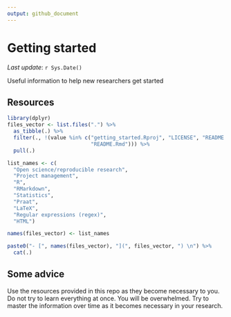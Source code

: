 ```yaml
---
output: github_document
---
```


# Getting started

*Last update*: `r Sys.Date()`  

Useful information to help new researchers get started

## Resources

```r
library(dplyr)
files_vector <- list.files(".") %>% 
  as_tibble(.) %>% 
  filter(., !(value %in% c("getting_started.Rproj", "LICENSE", "README.md", 
                           "README.Rmd"))) %>% 
  pull(.)

list_names <- c(
  "Open science/reproducible research", 
  "Project management", 
  "R", 
  "RMarkdown", 
  "Statistics", 
  "Praat", 
  "LaTeX", 
  "Regular expressions (regex)", 
  "HTML") 

names(files_vector) <- list_names

paste0("- [", names(files_vector), "](", files_vector, ") \n") %>% 
  cat(.)
```

## Some advice

Use the resources provided in this repo as they become necessary to you. Do not try to learn everything at once. You will be overwhelmed. Try to master the information over time as it becomes necessary in your research. 
